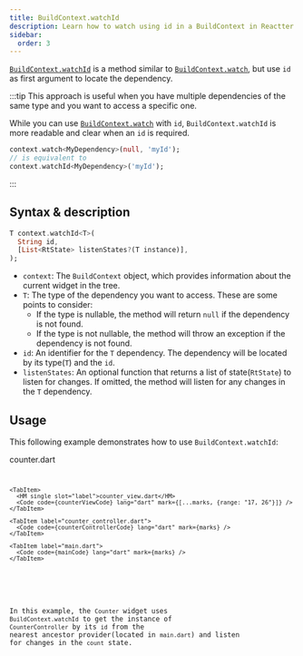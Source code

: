 ```yaml
---
title: BuildContext.watchId
description: Learn how to watch using id in a BuildContext in Reactter.
sidebar:
  order: 3
---
```




<HT><a href="https://pub.dev/documentation/flutter_reactter/latest/flutter_reactter/BuildContextExtension/watchId.html" target="_blank">`BuildContext.watchId`</a></HT> is a method similar to <HT>[`BuildContext.watch`](/reactter/api/extensions/build_context_watch)</HT>, but use `id` as first argument to locate the dependency.

:::tip
This approach is useful when you have multiple dependencies of the same type and you want to access a specific one.

While you can use <HT>[`BuildContext.watch`](/reactter/api/extensions/build_context_watch)</HT> with `id`, <HT>`BuildContext.watchId`</HT> is more readable and clear when an `id` is required.

```dart showLineNumbers=false
context.watch<MyDependency>(null, 'myId');
// is equivalent to
context.watchId<MyDependency>('myId');
```
:::

## Syntax & description

```dart showLineNumbers=false
T context.watchId<T>(
  String id,
  [List<RtState> listenStates?(T instance)],
);
```

- `context`: The <HT>`BuildContext`</HT> object, which provides information about the current widget in the tree.
- <HT>`T`</HT>: The type of the dependency you want to access. These are some points to consider:
  - If the type is nullable, the method will return <HN>`null`</HN> if the dependency is not found.
  - If the type is not nullable, the method will throw an exception if the dependency is not found.
- `id`: An identifier for the <HT>`T`</HT> dependency. The dependency will be located by its type(<HT>`T`</HT>) and the `id`.
- <HM>`listenStates`</HM>: An optional function that returns a list of state(<HT>`RtState`</HT>) to listen for changes. If omitted, the method will listen for any changes in the <HT>`T`</HT> dependency.

## Usage

This following example demonstrates how to use <HT>`BuildContext.watchId`</HT>:

<CodeTabs>
  <ZappButton path="examples/build_context"/>

  <Tabs>
    <TabItem>
      <HM single slot="label">counter.dart</HM>
      <Code code={counterCode} lang="dart" mark={[...marks, {range: "28"}]} />
    </TabItem>

    <TabItem>
      <HM single slot="label">counter_view.dart</HM>
      <Code code={counterViewCode} lang="dart" mark={[...marks, {range: "17, 26"}]} />
    </TabItem>

    <TabItem label="counter_controller.dart">
      <Code code={counterControllerCode} lang="dart" mark={marks} />
    </TabItem>

    <TabItem label="main.dart">
      <Code code={mainCode} lang="dart" mark={marks} />
    </TabItem>
  </Tabs>
</CodeTabs>

In this example, the <HT>`Counter`</HT> widget uses <HT>`BuildContext.watchId`</HT> to get the instance of <HT>`CounterController`</HT> by its `id` from the nearest ancestor provider(located in `main.dart`) and listen for changes in the `count` state.
